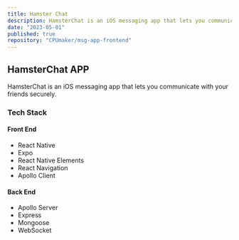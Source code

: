 ```yaml
---
title: Hamster Chat
description: HamsterChat is an iOS messaging app that lets you communicate with your friends securely.
date: "2023-05-01"
published: true
repository: "CPUmaker/msg-app-frontend"
---
```


## HamsterChat APP

HamsterChat is an iOS messaging app that lets you communicate with your friends securely.

### Tech Stack

#### Front End

- React Native
- Expo
- React Native Elements
- React Navigation
- Apollo Client

#### Back End

- Apollo Server
- Express
- Mongoose
- WebSocket

